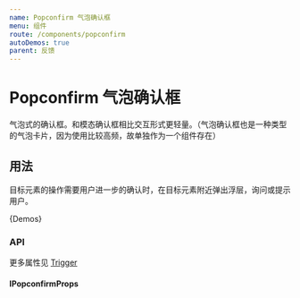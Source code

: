 ```yaml
---
name: Popconfirm 气泡确认框
menu: 组件
route: /components/popconfirm
autoDemos: true
parent: 反馈
---
```


# Popconfirm 气泡确认框

气泡式的确认框。和模态确认框相比交互形式更轻量。（气泡确认框也是一种类型的气泡卡片，因为使用比较高频，故单独作为一个组件存在）

## 用法

目标元素的操作需要用户进一步的确认时，在目标元素附近弹出浮层，询问或提示用户。

{Demos}

### API

更多属性见 [Trigger](./trigger)

#### IPopconfirmProps

<Props propsName="IPopconfirmProps" />

